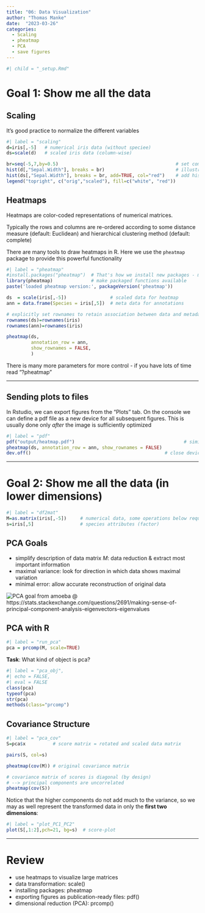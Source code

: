 ```yaml
---
title: "06: Data Visualization"
author: "Thomas Manke"
date:  "2023-03-26"
categories:
  - Scaling
  - pheatmap
  - PCA
  - save figures
---
```



```r
#| child = "_setup.Rmd"
```

# Goal 1: Show me all the data

## Scaling 

It's good practice to normalize the different variables
```r
#| label = "scaling"
d=iris[,-5]   # numerical iris data (without speciee) 
ds=scale(d)   # scaled iris data (column-wise)

br=seq(-5,7,by=0.5)                                           # set common break points for the histograms below
hist(d[,"Sepal.Width"], breaks = br)                          # illustrate scaling for specific column
hist(ds[,"Sepal.Width"], breaks = br, add=TRUE, col="red")    # add histogram to current plot
legend("topright", c("orig","scaled"), fill=c("white", "red"))
```

## Heatmaps
Heatmaps are color-coded representations of numerical matrices. 

Typically the rows and columns are re-ordered according to some distance measure (default: Euclidean) 
and hierarchical clustering method (default: complete) 

There are many tools to draw heatmaps in R.
Here we use the `pheatmap` package to provide this powerful functionality

```r
#| label = "pheatmap"
#install.packages("pheatmap")  # That's how we install new packages - more later
library(pheatmap)              # make packaged functions available
paste('loaded pheatmap version:', packageVersion('pheatmap'))

ds  = scale(iris[,-5])                # scaled data for heatmap
ann = data.frame(Species = iris[,5])  # meta data for annotations

# explicitly set rownames to retain association between data and metadata
rownames(ds)=rownames(iris)
rownames(ann)=rownames(iris)

pheatmap(ds, 
         annotation_row = ann,
         show_rownames = FALSE,
         )
```

There is many more parameters for more control - if you have lots of time read "?pheatmap" 

***

## Sending plots to files
In Rstudio, we can export figures from the "Plots" tab. On the console we can define a pdf file as a new device for all subsequent figures. This is usually done only *after* the image is sufficiently optimized
```r
#| label = "pdf"
pdf("output/heatmap.pdf")                                        # similar for jpeg, png, ...
pheatmap(ds, annotation_row = ann, show_rownames = FALSE)
dev.off()                                                 # close device = pdf file
```

***

# Goal 2: Show me all the data (in lower dimensions)

```r
#| label = "df2mat"
M=as.matrix(iris[,-5])     # numerical data, some operations below require matrices not data frames (%*%)
s=iris[,5]                 # species attributes (factor)
```

## PCA Goals
* simplify description of data matrix $M$: data reduction & extract most important information
* maximal variance: look for direction in which data shows maximal variation
* minimal error: allow accurate reconstruction of original data 

![PCA goal](images/PCA.gif)
from amoeba @ https://stats.stackexchange.com/questions/2691/making-sense-of-principal-component-analysis-eigenvectors-eigenvalues

## PCA with R
```r
#| label = "run_pca"
pca = prcomp(M, scale=TRUE)
```

**Task**: What kind of object is pca?

```r
#| label = "pca_obj",
#| echo = FALSE,
#| eval = FALSE
class(pca)
typeof(pca)
str(pca)
methods(class="prcomp")
```

## Covariance Structure
```r
#| label = "pca_cov"
S=pca$x          # score matrix = rotated and scaled data matrix

pairs(S, col=s)

pheatmap(cov(M)) # original covariance matrix

# covariance matrix of scores is diagonal (by design)
# --> principal components are uncorrelated
pheatmap(cov(S)) 
```


Notice that the higher components do not add much to the variance, so we may as well represent the transformed data in only the **first two dimensions**:

```r
#| label = "plot_PC1_PC2"
plot(S[,1:2],pch=21, bg=s)  # score-plot
```


***

# Review
* use heatmaps to visualize large matrices
* data transformation: scale()
* installing packages: pheatmap
* exporting figures as publication-ready files: pdf()
* dimensional reduction (PCA): prcomp()


